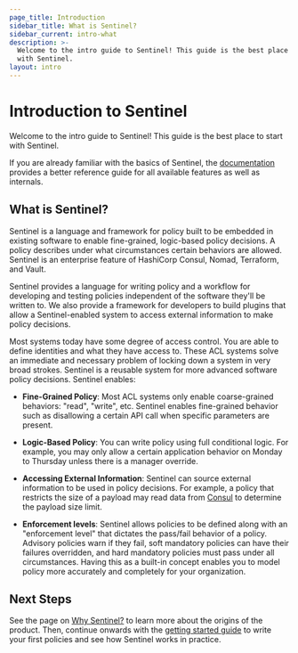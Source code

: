 ```yaml
---
page_title: Introduction
sidebar_title: What is Sentinel?
sidebar_current: intro-what
description: >-
  Welcome to the intro guide to Sentinel! This guide is the best place to start
  with Sentinel.
layout: intro
---
```


# Introduction to Sentinel

Welcome to the intro guide to Sentinel! This guide is the best
place to start with Sentinel.

If you are already familiar with the basics of Sentinel, the
[documentation](/sentinel) provides a better reference
guide for all available features as well as internals.

## What is Sentinel?

Sentinel is a language and framework for policy built to be embedded
in existing software to enable fine-grained, logic-based policy decisions.
A policy describes under what circumstances certain behaviors are allowed.
Sentinel is an enterprise feature of HashiCorp Consul, Nomad, Terraform,
and Vault.

Sentinel provides a language for writing policy and a workflow for developing
and testing policies independent of the software they'll be written to. We
also provide a framework for developers to build plugins that allow a
Sentinel-enabled system to access external information to make policy
decisions.

Most systems today have some degree of access control. You are able to define
identities and what they have access to. These ACL systems solve an immediate
and necessary problem of locking down a system in very broad strokes. Sentinel
is a reusable system for more advanced software policy decisions. Sentinel
enables:

* **Fine-Grained Policy**: Most ACL systems only enable coarse-grained
  behaviors: "read", "write", etc. Sentinel enables fine-grained behavior such
  as disallowing a certain API call when specific parameters are present.

* **Logic-Based Policy**: You can write policy using full
  conditional logic. For example, you may only allow a certain application behavior
  on Monday to Thursday unless there is a manager override.

* **Accessing External Information**: Sentinel can source external information
  to be used in policy decisions. For example, a policy that restricts the size
  of a payload may read data from [Consul](https://www.consul.io) to determine
  the payload size limit.

* **Enforcement levels**: Sentinel allows policies to be defined along
  with an "enforcement level" that dictates the pass/fail behavior of a policy.
  Advisory policies warn if they fail, soft mandatory policies can have their
  failures overridden, and hard mandatory policies must pass under all
  circumstances. Having this as a built-in concept enables you to model
  policy more accurately and completely for your organization.

## Next Steps

See the page on [Why Sentinel?](/sentinel/intro/why) to learn more
about the origins of the product. Then, continue onwards with
the [getting started guide](/sentinel/intro/getting-started/install) to write
your first policies and see how Sentinel works in practice.
